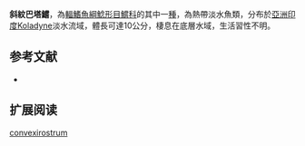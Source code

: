 {{Speciesbox
| name = 斜紋巴塔鱨
| image = 
| image_width = 250px
| image_caption = 
| status = NE
| status_system = IUCN3.1
| genus = Batasio
| species = convexirostrum
| authority = Darshan, Anganthoibi & Vishwanath, 2011
| synonyms = 
}}
'''斜紋巴塔鱨'''，為[[輻鰭魚綱|輻鰭魚綱]][[鯰形目|鯰形目]][[鱨科|鱨科]]的其中一[[種|種]]，為熱帶淡水魚類，分布於[[亞洲|亞洲]][[印度|印度]]Koladyne淡水流域，體長可達10公分，棲息在底層水域，生活習性不明。

==参考文献==
*{{FishBase_species|genus=Batasio|species=convexirostrum|year=2015|month=3}}

== 扩展阅读 ==
{{refbegin}}
{{wikispecies-inline|Batasio convexirostrum|斜紋巴塔鱨}}
{{refend}}
{{Taxonbar|from=Q6429316}}

[[Category:巴塔鱨屬|convexirostrum]]